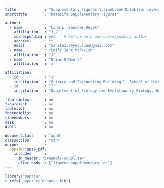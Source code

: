 ```yaml
---
title             : "Supplementary Figures \\linebreak DateLife: leveraging databases and analytical tools to reveal the dated Tree of Life"
shorttitle        : "DateLife Supplementary Figures"

author:
  - name          : "Luna L. Sánchez Reyes"
    affiliation   : "1,2"
    corresponding : yes    # Define only one corresponding author
    address       : ""
    email         : "sanchez.reyes.luna@gmail.com"
  - name          : "Emily Jane McTavish"
    affiliation   : "1"
  - name          : "Brian O'Meara"
    affiliation   : "2"

affiliation:
  - id            : "1"
    institution   : "Science and Engineering Building 1, School of Natural Sciences, University of California, Merced"
  - id            : "2"
    institution   : "Department of Ecology and Evolutionary Biology, University of Tennessee, Knoxville"

floatsintext      : no
figurelist        : no
tablelist         : no
footnotelist      : no
linenumbers       : no
mask              : no
draft             : no

documentclass     : "apa6"
classoption       : "man"
output            :
  papaja::apa6_pdf:
    includes      :
      in_header: "preamble-suppl.tex"
      after_body  : ["figures-supplementary.tex"]
---
```


```r
library("papaja")
r_refs("paper_references.bib")
```
